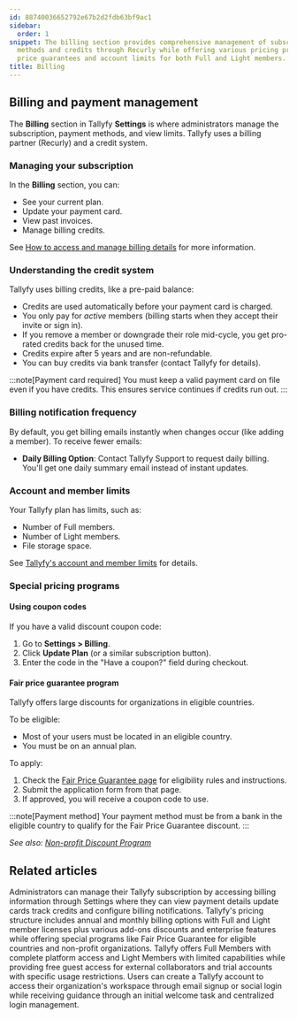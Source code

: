 ```yaml
---
id: 88740036652792e67b2d2fdb63bf9ac1
sidebar:
  order: 1
snippet: The billing section provides comprehensive management of subscriptions payment
  methods and credits through Recurly while offering various pricing programs fair
  price guarantees and account limits for both Full and Light members.
title: Billing
---
```



## Billing and payment management

The **Billing** section in Tallyfy **Settings** is where administrators manage the subscription, payment methods, and view limits. Tallyfy uses a billing partner (Recurly) and a credit system.

### Managing your subscription

In the **Billing** section, you can:
*   See your current plan.
*   Update your payment card.
*   View past invoices.
*   Manage billing credits.

See [How to access and manage billing details](/products/pro/settings/billing/how-to-access-and-manage-my-billing-details/) for more information.

### Understanding the credit system

Tallyfy uses billing credits, like a pre-paid balance:

*   Credits are used automatically before your payment card is charged.
*   You only pay for *active* members (billing starts when they accept their invite or sign in).
*   If you remove a member or downgrade their role mid-cycle, you get pro-rated credits back for the unused time.
*   Credits expire after 5 years and are non-refundable.
*   You can buy credits via bank transfer (contact Tallyfy for details).

:::note[Payment card required]
You must keep a valid payment card on file even if you have credits. This ensures service continues if credits run out.
:::

### Billing notification frequency

By default, you get billing emails instantly when changes occur (like adding a member). To receive fewer emails:

*   **Daily Billing Option**: Contact Tallyfy Support to request daily billing. You'll get one daily summary email instead of instant updates.

### Account and member limits

Your Tallyfy plan has limits, such as:
*   Number of Full members.
*   Number of Light members.
*   File storage space.

See [Tallyfy's account and member limits](/products/pro/settings/billing/what-are-tallyfys-account-and-member-limits/) for details.

### Special pricing programs

#### Using coupon codes

If you have a valid discount coupon code:
<Steps>
1. Go to **Settings > Billing**.
2. Click **Update Plan** (or a similar subscription button).
3. Enter the code in the "Have a coupon?" field during checkout.
</Steps>

#### Fair price guarantee program

Tallyfy offers large discounts for organizations in eligible countries.

To be eligible:
*   Most of your users must be located in an eligible country.
*   You must be on an annual plan.

To apply:
<Steps>
1. Check the [Fair Price Guarantee page](https://tallyfy.com/pricing/fair-price-guarantee/) for eligibility rules and instructions.
2. Submit the application form from that page.
3. If approved, you will receive a coupon code to use.
</Steps>

:::note[Payment method]
Your payment method must be from a bank in the eligible country to qualify for the Fair Price Guarantee discount.
:::

*See also: [Non-profit Discount Program](/products/pro/pricing/how-to-apply-for-tallyfys-nonprofit-program-discount/)*


<PageTree />


## Related articles
<CardGrid>
<LinkTitleCard header="<b>Billing > Access and manage my billing details</b>" href="/products/pro/settings/billing/how-to-access-and-manage-my-billing-details/" > Administrators can manage their Tallyfy subscription by accessing billing information through Settings where they can view payment details update cards track credits and configure billing notifications. </LinkTitleCard>
<LinkTitleCard header="<b>Pro > Pricing</b>" href="/products/pro/pricing/" > Tallyfy's pricing structure includes annual and monthly billing options with Full and Light member licenses plus various add-ons discounts and enterprise features while offering special programs like Fair Price Guarantee for eligible countries and non-profit organizations. </LinkTitleCard>
<LinkTitleCard header="<b>Billing > Tallyfy's Account and Member Limits</b>" href="/products/pro/settings/billing/what-are-tallyfys-account-and-member-limits/" > Tallyfy offers Full Members with complete platform access and Light Members with limited capabilities while providing free guest access for external collaborators and trial accounts with specific usage restrictions. </LinkTitleCard>
<LinkTitleCard header="<b>Tutorials > Create an organization</b>" href="/products/pro/tutorials/how-can-i-create-a-new-tallyfy-account/" > Users can create a Tallyfy account to access their organization's workspace through email signup or social login while receiving guidance through an initial welcome task and centralized login management. </LinkTitleCard>
</CardGrid>